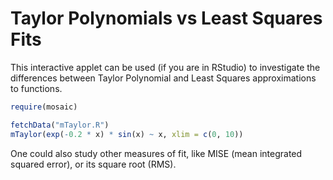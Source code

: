 Taylor Polynomials vs Least Squares Fits
========================================================

This interactive applet can be used (if you are in RStudio) to investigate the differences between Taylor Polynomial and Least Squares approximations to functions.
```r
require(mosaic)
```

```r
fetchData("mTaylor.R")
mTaylor(exp(-0.2 * x) * sin(x) ~ x, xlim = c(0, 10))
```

One could also study other measures of fit, like MISE (mean integrated squared error), or
its square root (RMS).

